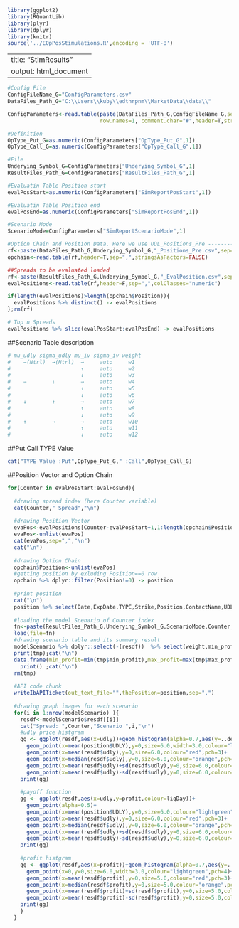 ```r
library(ggplot2)
library(RQuantLib)
library(plyr)
library(dplyr)
library(knitr)
source('../EOpPosStimulations.R',encoding = 'UTF-8')
```
---
title: "StimResults"
output: html_document
---
```r
#Config File
ConfigFileName_G="ConfigParameters.csv"
DataFiles_Path_G="C:\\Users\\kuby\\edthrpnm\\MarketData\\data\\"

ConfigParameters<-read.table(paste(DataFiles_Path_G,ConfigFileName_G,sep=""),
                             row.names=1, comment.char="#",header=T,stringsAsFactors=F,sep=",")

#Definition
OpType_Put_G=as.numeric(ConfigParameters["OpType_Put_G",1])
OpType_Call_G=as.numeric(ConfigParameters["OpType_Call_G",1])

#File
Underying_Symbol_G=ConfigParameters["Underying_Symbol_G",1]
ResultFiles_Path_G=ConfigParameters["ResultFiles_Path_G",1]

#Evaluatin Table Position start
evalPosStart=as.numeric(ConfigParameters["SimReportPosStart",1])

#Evaluatin Table Position end
evalPosEnd=as.numeric(ConfigParameters["SimReportPosEnd",1])

#Scenario Mode
ScenarioMode=ConfigParameters["SimReportScenarioMode",1]

#Option Chain and Position Data. Here we use UDL_Positions_Pre ---------------
rf<-paste(DataFiles_Path_G,Underying_Symbol_G,"_Positions_Pre.csv",sep="")
opchain<-read.table(rf,header=T,sep=",",stringsAsFactors=FALSE)

##Spreads to be evaluated loaded
rf<-paste(ResultFiles_Path_G,Underying_Symbol_G,"_EvalPosition.csv",sep="")
evalPositions<-read.table(rf,header=F,sep=",",colClasses="numeric")

if(length(evalPositions)>length(opchain$Position)){
  evalPositions %>% distinct() -> evalPositions 
};rm(rf)

# Top n Spreads
evalPositions %>% slice(evalPosStart:evalPosEnd) -> evalPositions

```
##Scenario Table description
```r
# mu_udly sigma_udly mu_iv sigma_iv weight
#    →(Ntrl)  →(Ntrl)  →     auto     w1
#                      ↑     auto     w2
#                      ↓     auto     w3
#    →        ↓        →     auto     w4
#                      ↑     auto     w5
#                      ↓     auto     w6
#    ↓        ↑        →     auto     w7
#                      ↑     auto     w8
#                      ↓     auto     w9
#    ↑        →        →     auto     w10
#                      ↑     auto     w11
#                      ↓     auto     w12
```
##Put Call TYPE Value
```r
cat("TYPE Value :Put",OpType_Put_G," :Call",OpType_Call_G)
```

##Position Vector and Option Chain
```r
for(Counter in evalPosStart:evalPosEnd){
  
  #drawing spread index (here Counter variable)
  cat(Counter," Spread","\n")
  
  #drawing Position Vector
  evaPos<-evalPositions[Counter-evalPosStart+1,1:length(opchain$Position)]
  evaPos<-unlist(evaPos)
  cat(evaPos,sep=",","\n")
  cat("\n")
  
  #drawing Option Chain
  opchain$Position<-unlist(evaPos)
  #getting position by exluding Position==0 row
  opchain %>% dplyr::filter(Position!=0) -> position
  
  #print position
  cat("\n")
  position %>% select(Date,ExpDate,TYPE,Strike,Position,ContactName,UDLY) %>% mutate(TYPE=ifelse(TYPE==OpType_Put_G,"Put","Call")) %>% print()
  
  #loading the model Scenario of Counter index
  fn<-paste(ResultFiles_Path_G,Underying_Symbol_G,ScenarioMode,Counter,sep="")
  load(file=fn)
  #drawing scenario table and its summary result
  modelScenario %>% dplyr::select(-(resdf))  %>% select(weight,min_profit,max_profit,mean_profit,median_profit,profit_sd) -> tmp
  print(tmp);cat("\n")
  data.frame(min_profit=min(tmp$min_profit),max_profit=max(tmp$max_profit),expected_profit=sum(tmp$weight*tmp$mean_profit)) %>%
    print() ;cat("\n")
  rm(tmp)
  
  #API code chunk
  writeIbAPITicket(out_text_file="",thePosition=position,sep=",")
  
  #drawing graph images for each scenario
  for(i in 1:nrow(modelScenario) ){
    resdf<-modelScenario$resdf[[i]]
    cat("Spread: ",Counter,"Scenario ",i,"\n")
    #udly price histgram
    gg <- ggplot(resdf,aes(x=udly))+geom_histogram(alpha=0.7,aes(y=..density..))+geom_density(size=1.0,adjust=0.8,colour="cyan2")+
      geom_point(x=mean(position$UDLY),y=0,size=6.0,width=3.0,colour="lightgreen",pch=4)+
      geom_point(x=mean(resdf$udly),y=0,size=6.0,colour="red",pch=3)+
      geom_point(x=median(resdf$udly),y=0,size=6.0,colour="orange",pch=1)+
      geom_point(x=mean(resdf$udly)+sd(resdf$udly),y=0,size=6.0,colour="darkgrey",pch=2)+
      geom_point(x=mean(resdf$udly)-sd(resdf$udly),y=0,size=6.0,colour="darkgrey",pch=2)
    print(gg)
    
    #payoff function
    gg <- ggplot(resdf,aes(x=udly,y=profit,colour=liqDay))+
      geom_point(alpha=0.5)+
      geom_point(x=mean(position$UDLY),y=0,size=6.0,colour="lightgreen",pch=4)+
      geom_point(x=mean(resdf$udly),y=0,size=6.0,colour="red",pch=3)+
      geom_point(x=median(resdf$udly),y=0,size=6.0,colour="orange",pch=1)+
      geom_point(x=mean(resdf$udly)+sd(resdf$udly),y=0,size=6.0,colour="darkgrey",pch=2)+
      geom_point(x=mean(resdf$udly)-sd(resdf$udly),y=0,size=6.0,colour="darkgrey",pch=2)
    print(gg)
    
    #profit histgram
    gg <- ggplot(resdf,aes(x=profit))+geom_histogram(alpha=0.7,aes(y=..density..))+geom_density(size=1.0,adjust=0.3,colour="cyan2")+
      geom_point(x=0,y=0,size=6.0,width=3.0,colour="lightgreen",pch=4)+
      geom_point(x=mean(resdf$profit),y=0,size=5.0,colour="red",pch=3)+
      geom_point(x=median(resdf$profit),y=0,size=5.0,colour="orange",pch=1)+
      geom_point(x=mean(resdf$profit)+sd(resdf$profit),y=0,size=5.0,colour="darkgrey",pch=2)+
      geom_point(x=mean(resdf$profit)-sd(resdf$profit),y=0,size=5.0,colour="darkgrey",pch=2)
    print(gg)
    }
  }

```

